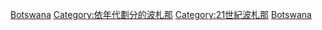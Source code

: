 [[Category:2010年代各國|Botswana]]
[[Category:依年代劃分的波札那|Category:依年代劃分的波札那]]
[[Category:21世紀波札那|Category:21世紀波札那]]
[[Category:2010年代非洲|Botswana]]